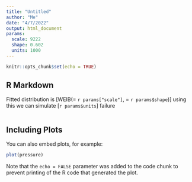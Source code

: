 ```yaml
---
title: "Untitled"
author: "Me"
date: "4/7/2022"
output: html_document
params:
  scale: 9222
  shape: 0.602
  units: 1000
---
```


```r
knitr::opts_chunk$set(echo = TRUE)
```

## R Markdown

Fitted distribution is \[WEIB(\eta = `r params["scale"]`, \beta = `r params$shape`)\] using this we can simulate \[`r params$units`\] failure

```r

```

## Including Plots

You can also embed plots, for example:

```r
plot(pressure)
```

Note that the `echo = FALSE` parameter was added to the code chunk to prevent printing of the R code that generated the plot.
